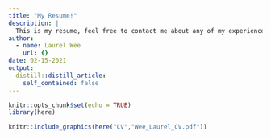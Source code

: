 ```yaml
---
title: "My Resume!"
description: |
  This is my resume, feel free to contact me about any of my experiences or skills. I am always happy to discuss future oportunities or provide advice to help others figure out their own path.
author:
  - name: Laurel Wee
    url: {}
date: 02-15-2021
output:
  distill::distill_article:
    self_contained: false
---
```


```r
knitr::opts_chunk$set(echo = TRUE)
library(here)
```


```r

knitr::include_graphics(here("CV","Wee_Laurel_CV.pdf"))
```


